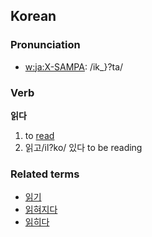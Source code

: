 ==Korean==
===Pronunciation===
*[[w:ja:X-SAMPA]]: /ik_}?ta/
===Verb===
'''읽다'''

# to [[read]]
# 읽고/il?ko/ 있다 to be reading

===Related terms===
*[[읽기]]
*[[읽혀지다]]
*[[읽히다]]